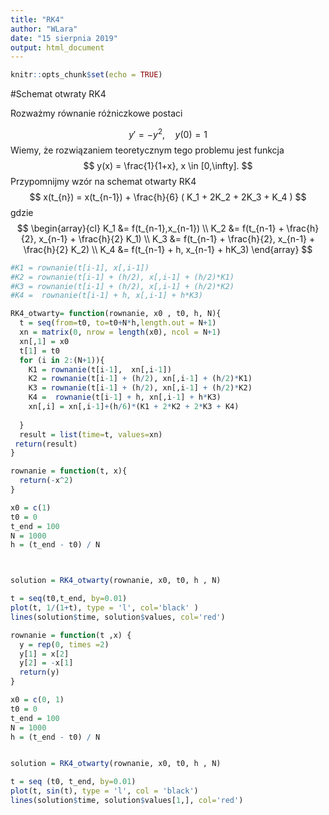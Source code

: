 ```yaml
---
title: "RK4"
author: "WLara"
date: "15 sierpnia 2019"
output: html_document
---
```


```r
knitr::opts_chunk$set(echo = TRUE)
```

#Schemat otwraty RK4

Rozważmy równanie różniczkowe postaci

$$
y' = -y^2, \quad y(0) = 1
$$
Wiemy, że rozwiązaniem teoretycznym tego problemu jest funkcja 
$$
y(x) = \frac{1}{1+x}, x \in [0,\infty].
$$
Przypomnijmy wzór na schemat otwarty RK4
$$
x(t_{n}) = x(t_{n-1}) + \frac{h}{6} ( K_1 + 2K_2 + 2K_3 + K_4 )
$$
gdzie 
$$
\begin{array}{cl}
K_1 &= f(t_{n-1},x_{n-1}) \\
K_2 &= f(t_{n-1} + \frac{h}{2}, x_{n-1} + \frac{h}{2} K_1) \\
K_3 &= f(t_{n-1} + \frac{h}{2}, x_{n-1} + \frac{h}{2} K_2) \\
K_4 &= f(t_{n-1} + h, x_{n-1} + hK_3) 
\end{array}
$$


```r
#K1 = rownanie(t[i-1], x[,i-1])
#K2 = rownanie(t[i-1] + (h/2), x[,i-1] + (h/2)*K1)
#K3 = rownanie(t[i-1] + (h/2), x[,i-1] + (h/2)*K2)
#K4 =  rownanie(t[i-1] + h, x[,i-1] + h*K3)
```

```r
RK4_otwarty= function(rownanie, x0 , t0, h, N){
  t = seq(from=t0, to=t0+N*h,length.out = N+1)
  xn = matrix(0, nrow = length(x0), ncol = N+1)
  xn[,1] = x0
  t[1] = t0
  for (i in 2:(N+1)){
    K1 = rownanie(t[i-1],  xn[,i-1])
    K2 = rownanie(t[i-1] + (h/2), xn[,i-1] + (h/2)*K1)
    K3 = rownanie(t[i-1] + (h/2), xn[,i-1] + (h/2)*K2)
    K4 =  rownanie(t[i-1] + h, xn[,i-1] + h*K3)
    xn[,i] = xn[,i-1]+(h/6)*(K1 + 2*K2 + 2*K3 + K4)
   
  }
  result = list(time=t, values=xn)
 return(result)
}
```

```r

rownanie = function(t, x){
  return(-x^2)
}

x0 = c(1)
t0 = 0
t_end = 100  
N = 1000
h = (t_end - t0) / N



solution = RK4_otwarty(rownanie, x0, t0, h , N)
```

```r
t = seq(t0,t_end, by=0.01)
plot(t, 1/(1+t), type = 'l', col='black' )
lines(solution$time, solution$values, col='red')
```

```r
rownanie = function(t ,x) {
  y = rep(0, times =2)
  y[1] = x[2]
  y[2] = -x[1]
  return(y)
}

x0 = c(0, 1)
t0 = 0
t_end = 100 
N = 1000
h = (t_end - t0) / N


solution = RK4_otwarty(rownanie, x0, t0, h , N)
```

```r
t = seq (t0, t_end, by=0.01)
plot(t, sin(t), type = 'l', col = 'black')
lines(solution$time, solution$values[1,], col='red')
```








